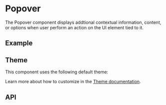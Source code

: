 
<Meta title="Docs/Components/Layers/Popover" />

# Popover
The Popover component displays addtional contextual information, content, or options when user perform an action on the UI element tied to it.

## Example
<Canvas sourceState="shown" of={PopoverStories.Simple} />

## Theme
This component uses the following default theme:

<ThemeRender theme={darkPopoverTheme} />

Learn more about how to customize in the [Theme documentation](?path=/docs/docs-theme-getting-started--docs).


## API
<ArgTypes of={Popover} />
